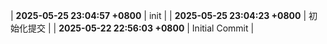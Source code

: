 | **2025-05-25 23:04:57 +0800** | init |
| **2025-05-25 23:04:23 +0800** | 初始化提交 |
| **2025-05-22 22:56:03 +0800** | Initial Commit |
